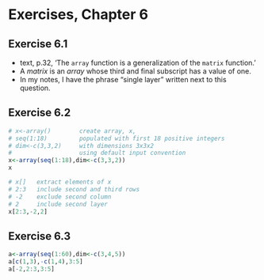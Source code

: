 # Exercises, Chapter 6

## Exercise 6.1

+ text, p.32, 'The ```array``` function is a generalization of the ```matrix``` function.'
+ A _matrix_ is an _array_ whose third and final subscript has a value of one.
+ In my notes, I have the phrase "single layer" written next to this question.

## Exercise 6.2

```r
# x<-array()        create array, x, 
# seq(1:18)         populated with first 18 positive integers
# dim<-c(3,3,2)     with dimensions 3x3x2
#                   using default input convention
x<-array(seq(1:18),dim<-c(3,3,2))
x

# x[]   extract elements of x
# 2:3   include second and third rows
# -2    exclude second column
# 2     include second layer
x[2:3,-2,2]

```

## Exercise 6.3

```r
a<-array(seq(1:60),dim<-c(3,4,5))
a[c(1,3),-c(1,4),3:5]
a[-2,2:3,3:5]
```

